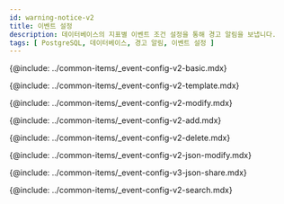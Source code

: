 ```yaml
---
id: warning-notice-v2
title: 이벤트 설정
description: 데이터베이스의 지표별 이벤트 조건 설정을 통해 경고 알림을 보냅니다.
tags: [ PostgreSQL, 데이터베이스, 경고 알림, 이벤트 설정 ]
---
```


{@include: ../common-items/_event-config-v2-basic.mdx} 

<!--기본 이벤트 템플릿-->
{@include: ../common-items/_event-config-v2-template.mdx}

<!--이벤트 수정하기-->
{@include: ../common-items/_event-config-v2-modify.mdx} 

<!--이벤트 추가하기-->
{@include: ../common-items/_event-config-v2-add.mdx}

<!--이벤트 삭제하기-->
{@include: ../common-items/_event-config-v2-delete.mdx}

<!--JSON 형식으로 수정하기-->
{@include: ../common-items/_event-config-v2-json-modify.mdx} 

<!--JSON 파일로 공유하기-->
{@include: ../common-items/_event-config-v3-json-share.mdx}

<!--이벤트 검색하기-->
{@include: ../common-items/_event-config-v2-search.mdx}